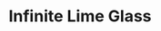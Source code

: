 ---
title: "Infinite Lime Glass"
images:
  color: "MUfCHtba5zu7fmvq2BttD2BEdGuJUmqb6KIMgNCvRw9W3Vck"
  item: "MUfCHtba5zu7C1FSYJDG0eiEupVdTXjsgxfIoUBOrq1cmSK8"
type: "magic/infinite"
crate: "glass"
unmodifiable: true
winChance: 6
---